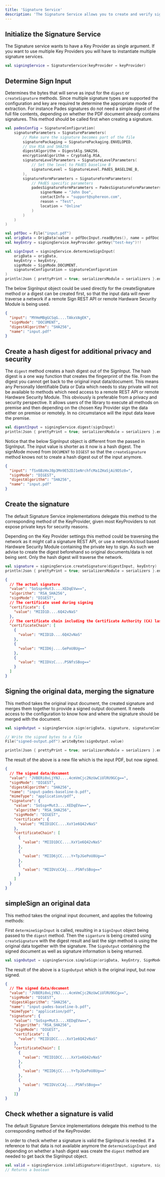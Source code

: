 ```yaml
---
title: 'Signature Service'
description: 'The Signature Service allows you to create and verify signatures, as well as creating a hash/digest of input data'
---
```


## Initialize the Signature Service

The Signature service wants to have a Key Provider as single argument. If you want to use multiple Key Providers you will have to
instantiate multiple signature services.

````kotlin kotlin
val signingService = SignatureService(keyProvider = keyProvider)
````

## Determine Sign Input

Determines the bytes that will serve as input for the `digest` or `createSignature` methods.
Since multiple signature types are supported the configuration and key are required te determine the appropriate mode of extraction. For instance
Pades signatures do not need a simple digest of the full file contents, depending on whether the PDF document already contains signatures. This method
should be called first when creating a signature.

````kotlin kotlin
val padesConfig = SignatureConfiguration(
    signatureParameters = SignatureParameters(
        // Make sure the signature becomes part of the file
        signaturePackaging = SignaturePackaging.ENVELOPED,
        // Use RSA and SHA256
        digestAlgorithm = DigestAlg.SHA256,
        encryptionAlgorithm = CryptoAlg.RSA,
        signatureLevelParameters = SignatureLevelParameters(
            // Set the level to PAdES baseline B
            signatureLevel = SignatureLevel.PAdES_BASELINE_B,
        ),
        signatureFormParameters = SignatureFormParameters(
            // PAdES specific parameters
            padesSignatureFormParameters = PadesSignatureFormParameters(
                signerName = "John Doe",
                contactInfo = "support@sphereon.com",
                reason = "Test",
                location = "Online"
            )
        )
    )
)

val pdfDoc = File("input.pdf")
val origData = OrigData(value = pdfDocInput.readBytes(), name = pdfDoc.name)
val keyEntry = signingService.keyProvider.getKey("test-key")!!

val signInput = signingService.determineSignInput(
    origData = origData,
    keyEntry = keyEntry,
    signMode = SignMode.DOCUMENT,
    signatureConfiguration = signatureConfiguration
)
println(Json { prettyPrint = true; serializersModule = serializers }.encodeToString(signInput))
````

The below SignInput object could be used directly for the createSignature method or a digest can be created first, so that the input data will never
traverse a network if a remote Sign REST API or remote Hardware Security Module is being used.

````json json
{
  "input": "MYHeMBgGCSqG....TAkxVAgEK",
  "signMode": "DOCUMENT",
  "digestAlgorithm": "SHA256",
  "name": "input.pdf"
}
````

## Create a hash digest for additional privacy and security

The `digest` method creates a hash digest out of the SignInput. The hash digest is a one way function that creates the fingerprint of the file. From
the digest you cannot get back to the original input data/document. This means any Personally Identifiable Data or Data which needs to stay private
will not be available to methods which need access to a remote REST API or remote Hardware Security Module. This obviously is preferable from a
privacy and security perspective. It allows users of the library to execute all methods on premise and then depending on the chosen Key
Provider sign the data either on premise or remotely. In no circumstance will the input data leave the premise.

````kotlin kotlin
val digestInput = signingService.digest(signInput)
println(Json { prettyPrint = true; serializersModule = serializers }.encodeToString(digestInput))
````

Notice that the below SignInput object is different from the passed in SignInput. The input value is shorter as it now is a hash digest. The signMode
moved from `DOCUMENT` to `DIGEST` so that the `createSignature` method knows not to create a hash digest out of the input anymore.

````json json
{
  "input": "fSx6BzHxJ8p3Mn9E52DJ1eNrchfcMa1ZHaSjAi9D5z8=",
  "signMode": "DIGEST",
  "digestAlgorithm": "SHA256",
  "name": "input.pdf"
}
````

## Create the signature

The default Signature Service implementations delegate this method to the corresponding method of the KeyProvider, given most
KeyProviders to not expose private keys for security reasons.

Depending on the Key Provider settings this method could be traversing the network as it might call a signature REST API, or use a
network/cloud based Hardware Security Module containing the private key to sign. As such we advise to create the digest beforehand so original
documents/data is not being sent. Only the hash digest will traverse the network.

````kotlin kotlin
val signature = signingService.createSignature(digestInput, keyEntry)
println(Json { prettyPrint = true; serializersModule = serializers }.encodeToString(signature))
````

````json json
{
  // The actual signature
  "value": "SoSsp+Mut3....XEDqEVw==",
  "algorithm": "RSA_SHA256",
  "signMode": "DIGEST",
  // The certificate used during signing
  "certificate": {
    "value": "MIID1D....6Q42vNaS"
  },
  // The certificate chain including the Certificate Authority (CA) last
  "certificateChain": [
    {
      "value": "MIID1D....6Q42vNaS"
    },
    {
      "value": "MIID6j....GePoU8Ug=="
    },
    {
      "value": "MIIDVzC....PSNfsSBog=="
    }
  ]
}
````

## Signing the original data, merging the signature

This method takes the original input document, the created signature and merges them together to provide a signed output document. It needs access to
the configuration to know how and where the signature should be merged with the document.

````kotlin kotlin
val signOutput = signingService.sign(origData, signature, signatureConfiguration)

// Write the signed bytes to a file
File("signed-output.pdf").writeBytes(signOutput.value)

println(Json { prettyPrint = true; serializersModule = serializers }.encodeToString(signOutput))
````

The result of the above is a new file which is the input PDF, but now signed.

````json json
{
  // The signed data/document
  "value": "JVBERi0xLjYNJ....4cmVmCjc2NzUwCiUlRU9GCg==",
  "signMode": "DIGEST",
  "digestAlgorithm": "SHA256",
  "name": "input-pades-baseline-b.pdf",
  "mimeType": "application/pdf",
  "signature": {
    "value": "SoSsp+Mut3....XEDqEVw==",
    "algorithm": "RSA_SHA256",
    "signMode": "DIGEST",
    "certificate": {
      "value": "MIID1DCC....XxY1e6Q42vNaS"
    },
    "certificateChain": [
      {
        "value": "MIID1DCC....XxY1e6Q42vNaS"
      },
      {
        "value": "MIID6jCC....Y+TpJGePoU8Ug=="
      },
      {
        "value": "MIIDVzCCAj....PSNfsSBog=="
      }
    ]
  }
}
````
## simpleSign an original data
This method takes the original input document, and applies the following methods:

First  `determineSignInput` is called, resulting in a `SignInput` object being passed to the `digest` method. Then the `siganture` is being created using `createSignature` with the digest result and last the sign method is using the original data together with the signature. The `SignOutput` containing the signed document as well as signature information is being returned.
````kotlin kotlin
val signOutput = signingService.simpleSign(origData, keyEntry, SignMode.DOCUMENT, signatureConfiguration)
````
The result of the above is a `SignOutput` which is the original input, but now signed.

````json json
{
  // The signed data/document
  "value": "JVBERi0xLjYNJ....4cmVmCjc2NzUwCiUlRU9GCg==",
  "signMode": "DIGEST",
  "digestAlgorithm": "SHA256",
  "name": "input-pades-baseline-b.pdf",
  "mimeType": "application/pdf",
  "signature": {
    "value": "SoSsp+Mut3....XEDqEVw==",
    "algorithm": "RSA_SHA256",
    "signMode": "DIGEST",
    "certificate": {
      "value": "MIID1DCC....XxY1e6Q42vNaS"
    },
    "certificateChain": [
      {
        "value": "MIID1DCC....XxY1e6Q42vNaS"
      },
      {
        "value": "MIID6jCC....Y+TpJGePoU8Ug=="
      },
      {
        "value": "MIIDVzCCAj....PSNfsSBog=="
      }
    ]}
}
````

## Check whether a signature is valid

The default Signature Service implementations delegate this method to the corresponding method of the KeyProvider.

In order to check whether a signature is valid the SignInput is needed. If a reference to that data is not available anymore the `determineSignInput`
and depending on whether a hash digest was create the `digest` method are needed to get back the SignInput object.

````kotlin kotlin
val valid = signingService.isValidSignature(digestInput, signature, signature.certificate!!)
// Returns a boolean
````
